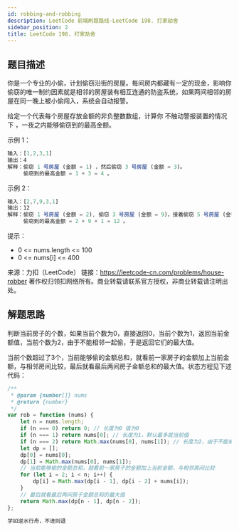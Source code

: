 ```yaml
---
id: robbing-and-robbing
description: LeetCode 前端刷题路线-LeetCode 198. 打家劫舍
sidebar_position: 2
title: LeetCode 198. 打家劫舍
---
```


## 题目描述
你是一个专业的小偷，计划偷窃沿街的房屋。每间房内都藏有一定的现金，影响你偷窃的唯一制约因素就是相邻的房屋装有相互连通的防盗系统，如果两间相邻的房屋在同一晚上被小偷闯入，系统会自动报警。

给定一个代表每个房屋存放金额的非负整数数组，计算你 不触动警报装置的情况下 ，一夜之内能够偷窃到的最高金额。


示例 1：

```javascript
输入：[1,2,3,1]
输出：4
解释：偷窃 1 号房屋 (金额 = 1) ，然后偷窃 3 号房屋 (金额 = 3)。
     偷窃到的最高金额 = 1 + 3 = 4 。
```

示例 2：

```javascript
输入：[2,7,9,3,1]
输出：12
解释：偷窃 1 号房屋 (金额 = 2), 偷窃 3 号房屋 (金额 = 9)，接着偷窃 5 号房屋 (金额 = 1)。
     偷窃到的最高金额 = 2 + 9 + 1 = 12 。
```

提示：

- 0 <= nums.length <= 100
- 0 <= nums[i] <= 400

来源：力扣（LeetCode）
链接：https://leetcode-cn.com/problems/house-robber
著作权归领扣网络所有。商业转载请联系官方授权，非商业转载请注明出处。

## 解题思路

判断当前房子的个数，如果当前个数为0，直接返回0，当前个数为1，返回当前金额值，当前个数为2，由于不能相邻一起偷，于是返回它们的最大值。

当前个数超过了3个，当前能够偷的金额总和，就看前一家房子的金额加上当前金额，与相邻房间比较，最后就看最后两间房子金额总和的最大值。状态方程见下述代码：

```javascript
/**
 * @param {number[]} nums
 * @return {number}
 */
var rob = function (nums) {
    let n = nums.length;
    if (n === 0) return 0; // 长度为0 值为0
    if (n === 1) return nums[0]; // 长度为1，默认最多就当前值
    if (n === 2) return Math.max(nums[0], nums[1]); // 长度为2，由于不能相邻偷，就取最大
    let dp = [];
    dp[0] = nums[0];
    dp[1] = Math.max(nums[0], nums[1]);
    // 当前能够偷的金额总和，就看前一家房子的金额加上当前金额，与相邻房间比较
    for (let i = 2; i < n; i++) {
        dp[i] = Math.max(dp[i - 1], dp[i - 2] + nums[i]);
    }
    // 最后就看最后两间房子金额总和的最大值
    return Math.max(dp[n - 1], dp[n - 2]);
};
```

```javascript
学如逆水行舟，不进则退
```


